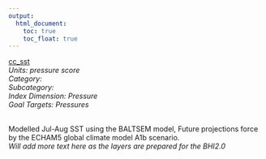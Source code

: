 ```yaml
---
output:
  html_document:
    toc: true
    toc_float: true
---
```


[cc_sst](https://github.com/OHI-Science/bhi/blob/master/baltic/layers/cc_sst_bhi2015.csv)\
*Units: pressure score*\
*Category:*\
*Subcategory:*\
*Index Dimension: Pressure*\
*Goal Targets: Pressures*\
<br>

Modelled Jul-Aug SST using the BALTSEM model, Future projections force by the ECHAM5 global climate model A1b scenario.\
*Will add more text here as the layers are prepared for the BHI2.0*



<br>

